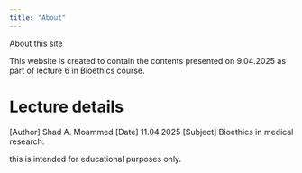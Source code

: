 ```yaml
---
title: "About"
---
```


About this site

This website is created to contain the contents presented on 9.04.2025 as part of lecture 6 in Bioethics course. 


# Lecture details

[Author] Shad A. Moammed
[Date] 11.04.2025
[Subject] Bioethics in medical research. 

this is intended for educational purposes only. 







